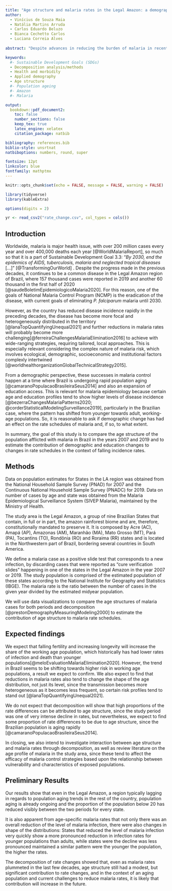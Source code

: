 ```yaml
---
title: "Age structure and malaria rates in the Legal Amazon: a demographic perspective"
author:
  - Vinícius de Souza Maia
  - Natália Martins Arruda
  - Carlos Eduardo Beluzo
  - Bianca Cechetto Carlos
  - Luciana Correia Alves
  
abstract: "Despite advances in reducing the burden of malaria in recent decades, the disease remains relevant for population health in the Legal Amazon region of Brazil. At the same time that rates decreased from 18.4 to only 5.4 cases per 1000 population, the Brazilian population has experienced rapid changes in its age structure. This is relevant for malaria control since populations of different ages have different risk profiles. We will use data from National Household Surveys and the Malaria Epidemiological Surveillance System to estimate the contribution of age to malaria rate schedules, using visualizations and rate decomposition to compare the years 2007 and 2019 for nine states in the Legal Amazon. Our expected findings are that although malaria rates have fallen considerably from 2007 to 2019, changes in population structure will have non-negligible contribution to changes in malaria rate schedules, especially since states may have had malaria rate reductions and population structure changes of varying intensity. Furthermore, we believe the contribution of age structure to malaria rate schedules will tend to increase as further reductions in rates become more challenging in the next few years and trends in fertility and mortality in the country have been accelerating population aging."

keywords:
  #- Sustainable Development Goals (SDGs)
  - Decomposition analysis/methods
  - Health and morbidity
  - Applied demography
  - Age structure
  #- Population ageing
  #- Amazon
  #- Malaria

output: 
  bookdown::pdf_document2:
    toc: false
    number_sections: false
    keep_tex: true
    latex_engine: xelatex
    citation_package: natbib

bibliography: references.bib
biblio-style: unsrtnat
natbiboptions: numbers, round, super

fontsize: 12pt
linkcolor: blue
fontfamily: mathptmx
---
```


```r
knitr::opts_chunk$set(echo = FALSE, message = FALSE, warning = FALSE)

library(tidyverse)
library(kableExtra)

options(digits = 2)

yr <- read_csv2("rate_change.csv", col_types = cols())
```

## Introduction

Worldwide, malaria is major health issue, with over 200 million cases every year and over 400,000 deaths each year [@WorldMalariaReport], so much so that it is a part of Sustainable Development Goal 3.3: "*By 2030, end the epidemics of AIDS, tuberculosis, malaria and neglected tropical diseases* [...]" [@TransformingOurWorld] . Despite the progress made in the previous decades, it continues to be a common disease in the Legal Amazon region of Brazil, where 157 thousand cases were reported in 2019 and another 60 thousand in the first half of 2020 [@saudeBoletimEpidemiologicoMalaria2020]. For this reason, one of the goals of National Malaria Control Program (NCMP) is the eradication of the disease, with current goals of eliminating *P. falciparum* malaria until 2030.

However, as the country has reduced disease incidence rapidly in the preceding decades, the disease has become more focal and heterogeneously distributed in the territory [@lanaTopQuantifyingUnequal2021] and further reductions in malaria rates will probably become more challenging[@ferreiraChallengesMalariaElimination2016] to achieve with wide-ranging strategies, requiring tailored, local approaches. This is especially relevant considering the complex nature of malaria risk, which involves ecological, demographic, socioeconomic and institutional factors complexly intertwined [@worldhealthorganizationGlobalTechnicalStrategy2015].

From a demographic perspective, these successes in malaria control happen at a time where Brazil is undergoing rapid population aging [@camaranoPopulacaoBrasileiraSeus2014] and also an expansion of education access. This is relevant for malaria epidemiology because certain age and education profiles tend to show higher levels of disease incidence [@bezerraChangesMalariaPatterns2020; @corderStatisticalModelingSurveillance2019], particularly in the Brazilian case, where the pattern has shifted from younger towards adult, working-age populations. So, it is reasonable to ask if demographic change has had an effect on the rate schedules of malaria and, if so, to what extent.

In summary, the goal of this study is to compare the age structure of the population afflicted with malaria in Brazil in the years 2007 and 2019 and to estimate the contribution of demographic and education changes to changes in rate schedules in the context of falling incidence rates.

## Methods

Data on population estimates for States in the LA region was obtained from the National Household Sample Survey (PNAD) for 2007 and the Continuous National Household Sample Survey (PNADC) for 2019. Data on number of cases by age and state was obtained from the Malaria Epidemiological Surveillance System (SIVEP Malaria), maintained by the Ministry of Health.

The study area is the Legal Amazon, a group of nine Brazilian States that contain, in full or in part, the amazon rainforest biome and are, therefore, constitutionally mandated to preserve it. It is composed by Acre (AC), Amapá (AP), Amazonas (AM), Maranhão (MA), Mato Grosso (MT), Pará (PA), Tocantins (TO), Rondônia (RO) and Roraima (RR) states and is located in the Northwestern part of Brazil, bordering several countries in South America.

We define a malaria case as a positive slide test that corresponds to a new infection, by discarding cases that were reported as "cure verification slides" happening in one of the states in the Legal Amazon in the year 2007 or 2019. The study population is comprised of the estimated population of these states according to the National Institute for Geography and Statistics (IBGE). The malaria rate is the ratio between the number of cases in the given year divided by the estimated midyear population.

We will use data visualizations to compare the age structures of malaria cases for both periods and decomposition [@prestonDemographyMeasuringModeling2000] to estimate the contribution of age structure to malaria rate schedules.

## Expected findings

We expect that falling fertility and increasing longevity will increase the share of the working age population, which historically has had lower rates of infection and death than younger populations[@meloEvaluationMalariaElimination2020]. However, the trend in Brazil seems to be shifting towards higher risk in working age populations, a result we expect to confirm. We also expect to find that reductions in malaria rates also tend to change the shape of the age distribution, not just its level, since the transmission becomes more heterogeneous as it becomes less frequent, so certain risk profiles tend to stand out [@lanaTopQuantifyingUnequal2021].

We do not expect that decomposition will show that high proportions of the rate differences can be attributed to age structure, since the study period was one of very intense decline in rates, but nevertheless, we expect to find some proportion of rate differences to be due to age structure, since the Brazilian population is aging rapidly [@camaranoPopulacaoBrasileiraSeus2014].

In closing, we also intend to investigate interaction between age structure and malaria rates through decomposition, as well as review literature on the age profile of malaria in the study area, since these tend to affect the efficacy of malaria control strategies based upon the relationship between vulnerability and characteristics of exposed populations.

## Preliminary Results

Our results show that even in the Legal Amazon, a region typically lagging in regards to population aging trends in the rest of the country, population aging is already ongoing and the proportion of the population below 20 has reduced visibly between the two periods for every state.

It is also apparent from age-specific malaria rates that not only there was an overall reduction of the level of malaria infection, there were also changes in shape of the distributions: States that reduced the level of malaria infection very quickly show a more pronounced reduction in infection rates for younger populations than adults, while states were the decline was less pronounced maintained a similar pattern were the younger the population, the higher the rates.

The decomposition of rate changes showed that, even as malaria rates plummeted in the last few decades, age structure still had a modest, but significant contribution to rate changes, and in the context of an aging population and current challenges to reduce malaria rates, it is likely that contribution will increase in the future.
